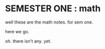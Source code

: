 # SEMESTER ONE : math

well these are the math notes. for sem one.

here we go.

oh. there isn't any. yet.
